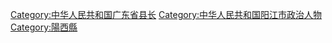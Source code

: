 [[Category:中华人民共和国广东省县长‎|Category:中华人民共和国广东省县长‎]]
[[Category:中华人民共和国阳江市政治人物|Category:中华人民共和国阳江市政治人物]]
[[Category:陽西縣|Category:陽西縣]]